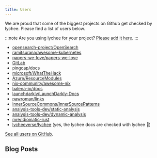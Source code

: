 ```yaml
---
title: Users
---
```



We are proud that some of the biggest projects on Github get checked by lychee.
Please find a list of users below.

:::note
Are you using lychee for your project? [Please add it here](https://github.com/lycheeverse/lychee/pull/730).
:::

- [opensearch-project/OpenSearch](https://github.com/opensearch-project/OpenSearch)
- [ramitsurana/awesome-kubernetes](https://github.com/ramitsurana/awesome-kubernetes)
- [papers-we-love/papers-we-love](https://github.com/papers-we-love/papers-we-love)
- [GitLab](https://docs.gitlab.com/development/documentation/testing/links/)
- [pingcap/docs](https://github.com/pingcap/docs)
- [microsoft/WhatTheHack](https://github.com/microsoft/WhatTheHack)
- [Azure/ResourceModules](https://github.com/Azure/ResourceModules)
- [nix-community/awesome-nix](https://github.com/nix-community/awesome-nix)
- [balena-io/docs](https://github.com/balena-io/docs)
- [launchdarkly/LaunchDarkly-Docs](https://github.com/launchdarkly/LaunchDarkly-Docs)
- [pawroman/links](https://github.com/pawroman/links)
- [InnerSourceCommons/InnerSourcePatterns](https://github.com/InnerSourceCommons/InnerSourcePatterns)
- [analysis-tools-dev/static-analysis](https://github.com/analysis-tools-dev/static-analysis)
- [analysis-tools-dev/dynamic-analysis](https://github.com/analysis-tools-dev/dynamic-analysis)
- [mre/idiomatic-rust](https://github.com/mre/idiomatic-rust)
- [lycheeverse/lychee](https://github.com/lycheeverse/lychee) (yes, the lychee docs are checked with lychee 🤯)

[See all users on GitHub](https://github.com/lycheeverse/lychee-action/network/dependents).

## Blog Posts

<LinkCard
  title="Link checking with lychee"
  href="https://www.stevenmaude.co.uk/posts/link-checking-with-lychee"
/>
<LinkCard
  title="Check Broken Link on Website with Lychee"
  href="https://ariq.nauf.al/blog/check-broken-link-on-website-with-lychee/"
/>
<LinkCard
  title="Building Better Docs - Automating Jekyll Builds and Link Checking for PRs"
  href="https://rmoff.net/2023/04/20/building-better-docs-automating-jekyll-builds-and-link-checking-for-prs/"
/>
<LinkCard
  title="A Fast Link Checker"
  href="https://newsletter.bphogan.com/archive/issue/issue-37-pitching-with-the-minto-pyramid-and-a/"
/>
<LinkCard
  title="Evitando links quebrados com lychee"
  href="https://www.josehisse.dev/blog/evitando-links-quebrados-com-lychee/"
/>
